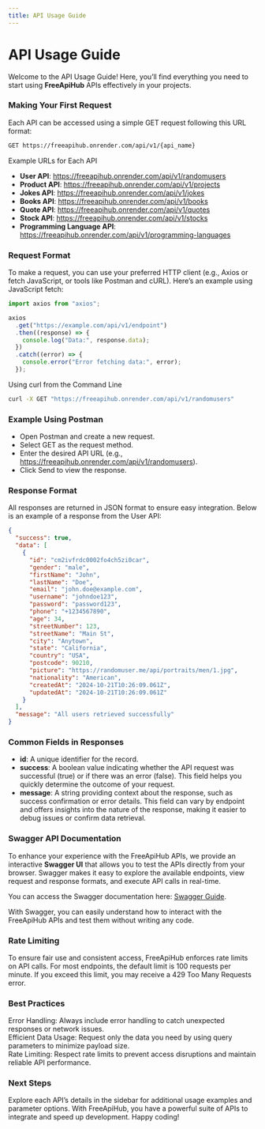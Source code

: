 ```yaml
---
title: API Usage Guide
---
```


# API Usage Guide

Welcome to the API Usage Guide! Here, you’ll find everything you need to start using **FreeApiHub** APIs effectively in your projects.

### Making Your First Request

Each API can be accessed using a simple GET request following this URL format:

```bash
GET https://freeapihub.onrender.com/api/v1/{api_name}
```

Example URLs for Each API

- **User API**: https://freeapihub.onrender.com/api/v1/randomusers<br />
- **Product API**: https://freeapihub.onrender.com/api/v1/projects<br />
- **Jokes API**: https://freeapihub.onrender.com/api/v1/jokes<br />
- **Books API**: https://freeapihub.onrender.com/api/v1/books<br />
- **Quote API**: https://freeapihub.onrender.com/api/v1/quotes<br />
- **Stock API**: https://freeapihub.onrender.com/api/v1/stocks<br />
- **Programming Language API**: https://freeapihub.onrender.com/api/v1/programming-languages

### Request Format

To make a request, you can use your preferred HTTP client (e.g., Axios or fetch JavaScript, or tools like Postman and cURL). Here’s an example using JavaScript fetch:

```javascript
import axios from "axios";

axios
  .get("https://example.com/api/v1/endpoint")
  .then((response) => {
    console.log("Data:", response.data);
  })
  .catch((error) => {
    console.error("Error fetching data:", error);
  });
```

Using curl from the Command Line

```bash
curl -X GET "https://freeapihub.onrender.com/api/v1/randomusers"
```

### Example Using Postman

- Open Postman and create a new request.<br />
- Select GET as the request method.<br />
- Enter the desired API URL (e.g., https://freeapihub.onrender.com/api/v1/randomusers).<br />
- Click Send to view the response.

### Response Format

All responses are returned in JSON format to ensure easy integration. Below is an example of a response from the User API:

```json
{
  "success": true,
  "data": [
    {
      "id": "cm2ivfrdc0002fo4ch5zi0car",
      "gender": "male",
      "firstName": "John",
      "lastName": "Doe",
      "email": "john.doe@example.com",
      "username": "johndoe123",
      "password": "password123",
      "phone": "+1234567890",
      "age": 34,
      "streetNumber": 123,
      "streetName": "Main St",
      "city": "Anytown",
      "state": "California",
      "country": "USA",
      "postcode": 90210,
      "picture": "https://randomuser.me/api/portraits/men/1.jpg",
      "nationality": "American",
      "createdAt": "2024-10-21T10:26:09.061Z",
      "updatedAt": "2024-10-21T10:26:09.061Z"
    }
  ],
  "message": "All users retrieved successfully"
}
```

### Common Fields in Responses

- **id**: A unique identifier for the record.<br />
- **success**: A boolean value indicating whether the API request was successful (true) or if there was an error (false). This field helps you quickly determine the outcome of your request.<br />
- **message**: A string providing context about the response, such as success confirmation or error details. This field can vary by endpoint and offers insights into the nature of the response, making it easier to debug issues or confirm data retrieval.<br />

### Swagger API Documentation

To enhance your experience with the FreeApiHub APIs, we provide an interactive **Swagger UI** that allows you to test the APIs directly from your browser. Swagger makes it easy to explore the available endpoints, view request and response formats, and execute API calls in real-time.

You can access the Swagger documentation here: [Swagger Guide](/docs/swagger).

With Swagger, you can easily understand how to interact with the FreeApiHub APIs and test them without writing any code.

### Rate Limiting

To ensure fair use and consistent access, FreeApiHub enforces rate limits on API calls. For most endpoints, the default limit is 100 requests per minute. If you exceed this limit, you may receive a 429 Too Many Requests error.

### Best Practices

Error Handling: Always include error handling to catch unexpected responses or network issues.<br />
Efficient Data Usage: Request only the data you need by using query parameters to minimize payload size.<br />
Rate Limiting: Respect rate limits to prevent access disruptions and maintain reliable API performance.

### Next Steps

Explore each API’s details in the sidebar for additional usage examples and parameter options. With FreeApiHub, you have a powerful suite of APIs to integrate and speed up development. Happy coding!
